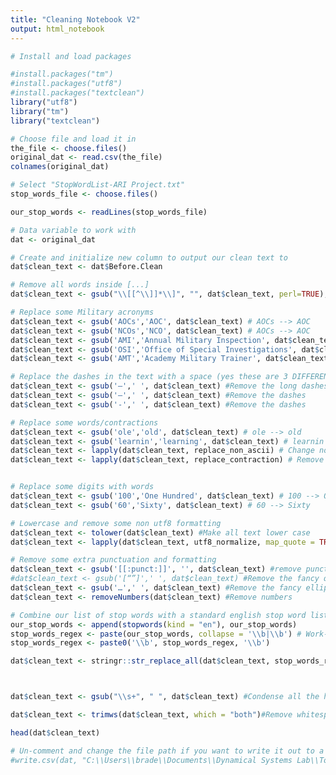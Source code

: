 ```yaml
---
title: "Cleaning Notebook V2"
output: html_notebook
---
```


```r
# Install and load packages

#install.packages("tm")
#install.packages("utf8")
#install.packages("textclean")
library("utf8")
library("tm")
library("textclean")

# Choose file and load it in
the_file <- choose.files()
original_dat <- read.csv(the_file)
colnames(original_dat)
```

```r
# Select "StopWordList-ARI Project.txt"
stop_words_file <- choose.files()

our_stop_words <- readLines(stop_words_file)
```




```r
# Data variable to work with
dat <- original_dat

# Create and initialize new column to output our clean text to
dat$clean_text <- dat$Before.Clean

# Remove all words inside [...]
dat$clean_text <- gsub("\\[[^\\]]*\\]", "", dat$clean_text, perl=TRUE);

# Replace some Military acronyms
dat$clean_text <- gsub('AOCs','AOC', dat$clean_text) # AOCs --> AOC
dat$clean_text <- gsub('NCOs','NCO', dat$clean_text) # AOCs --> AOC
dat$clean_text <- gsub('AMI','Annual Military Inspection', dat$clean_text) # AMI --> Annual Military Inspection
dat$clean_text <- gsub('OSI','Office of Special Investigations', dat$clean_text) # OSI --> Office of Special Investigations
dat$clean_text <- gsub('AMT','Academy Military Trainer', dat$clean_text) # AMT --> Academy Military Trainer

# Replace the dashes in the text with a space (yes these are 3 DIFFERENT dashes)
dat$clean_text <- gsub('—',' ', dat$clean_text) #Remove the long dashes
dat$clean_text <- gsub('–',' ', dat$clean_text) #Remove the dashes
dat$clean_text <- gsub('-',' ', dat$clean_text) #Remove the dashes

# Replace some words/contractions
dat$clean_text <- gsub('ole','old', dat$clean_text) # ole --> old
dat$clean_text <- gsub('learnin','learning', dat$clean_text) # learnin --> learning
dat$clean_text <- lapply(dat$clean_text, replace_non_ascii) # Change non-ascii characters like curly quote
dat$clean_text <- lapply(dat$clean_text, replace_contraction) # Remove contractions


# Replace some digits with words
dat$clean_text <- gsub('100','One Hundred', dat$clean_text) # 100 --> One Hundred
dat$clean_text <- gsub('60','Sixty', dat$clean_text) # 60 --> Sixty

# Lowercase and remove some non utf8 formatting
dat$clean_text <- tolower(dat$clean_text) #Make all text lower case
dat$clean_text <- lapply(dat$clean_text, utf8_normalize, map_quote = TRUE) #Get rid of the fancy quotes

# Remove some extra punctuation and formatting
dat$clean_text <- gsub('[[:punct:]]', '', dat$clean_text) #remove punctuation
#dat$clean_text <- gsub('[“”]',' ', dat$clean_text) #Remove the fancy quotes
dat$clean_text <- gsub('…',' ', dat$clean_text) #Remove the fancy ellipses
dat$clean_text <- removeNumbers(dat$clean_text) #Remove numbers

# Combine our list of stop words with a standard english stop word list
our_stop_words <- append(stopwords(kind = "en"), our_stop_words)
stop_words_regex <- paste(our_stop_words, collapse = '\\b|\\b') # Work-around that someone said helps with an error from tm package
stop_words_regex <- paste0('\\b', stop_words_regex, '\\b')

dat$clean_text <- stringr::str_replace_all(dat$clean_text, stop_words_regex, '') # Remove stop words



dat$clean_text <- gsub("\\s+", " ", dat$clean_text) #Condense all the huge spaces to one

dat$clean_text <- trimws(dat$clean_text, which = "both")#Remove whitespace and \t and \n

head(dat$clean_text)


```

```r
# Un-comment and change the file path if you want to write it out to a csv
#write.csv(dat, "C:\\Users\\brade\\Documents\\Dynamical Systems Lab\\Topic Modeling\\CleanData.csv")
```

